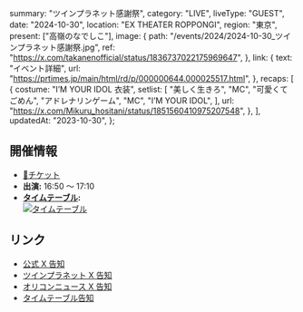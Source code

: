   summary: "ツインプラネット感謝祭",
  category: "LIVE",
  liveType: "GUEST",
  date: "2024-10-30",
  location: "EX THEATER ROPPONGI",
  region: "東京",
  present: ["高嶺のなでしこ"],
  image: {
    path: "/events/2024/2024-10-30_ツインプラネット感謝祭.jpg",
    ref: "https://x.com/takanenofficial/status/1836737022175969647",
  },
  link: {
    text: "イベント詳細",
    url: "https://prtimes.jp/main/html/rd/p/000000644.000025517.html",
  },
  recaps: [
    {
      costume: "I’M YOUR IDOL 衣装",
      setlist: [
        "美しく生きろ",
        "MC",
        "可愛くてごめん",
        "アドレナリンゲーム",
        "MC",
        "I’M YOUR IDOL",
      ],
      url: "https://x.com/Mikuru_hositani/status/1851560410975207548",
    },
  ],
  updatedAt: "2023-10-30",
};

## 開催情報

- [🎫チケット](https://l-tike.com/tp-20th/)
- **出演:** 16:50 〜 17:10
- **[タイムテーブル](https://x.com/takanenofficial/status/1851187239176524040):**<br/>
  [![タイムテーブル](/events/2024/2024-10-30_ツインプラネット感謝祭_タイムテーブル.jpg)](/events/2024/2024-10-30_ツインプラネット感謝祭_タイムテーブル.jpg)

## リンク

- [公式 X 告知](https://x.com/takanenofficial/status/1836737022175969647)
- [ツインプラネット X 告知](https://x.com/TP_official_/status/1836480383577411809)
- [オリコンニュース X 告知](https://x.com/oricon/status/1836480314513985573)
- [タイムテーブル告知](https://x.com/takanenofficial/status/1851187239176524040)
